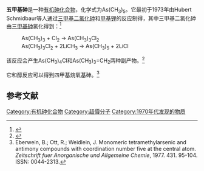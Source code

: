 {{chembox
| Verifiedfields = changed
| Watchedfields = changed
| verifiedrevid = 
| Name = Pentamethylarsenic
| ImageFile = Pentamethylarsenic(V).svg
| ImageSize = 130px
| ImageName = 
| ImageFileL1 = Pentamethylarsenic-3D-balls.png
| ImageSizeL1 = 
| ImageFileR1 = Pentamethylarsenic-3D-spacefill.png
| ImageSizeR1 = 
| IUPACName = pentamethyl-λ<sup>5</sup>-arsane
| OtherNames = 
|Section1={{Chembox Identifiers
| ChemSpiderID_Ref = {{chemspidercite|correct|chemspider}}
| ChemSpiderID = 
| InChI = 
| ChEBI_Ref = {{ebicite|correct|EBI}}
| ChEBI = 35867
| SMILES = C[As](C)(C)(C)C
| InChIKey = 
| StdInChI_Ref = {{stdinchicite|correct|chemspider}}
| StdInChI = 1S/5CH3.As/h5*1H3;
| StdInChIKey_Ref = {{stdinchicite|correct|chemspider}}
| StdInChIKey = 
| CASNo = 51043-92-6
| CASNo_Ref = {{cascite|correct|CAS}}
| EINECS = 
| PubChem = 9548862
| Gmelin = 
  }}
|Section2={{Chembox Properties
| Formula = As(CH<sub>3</sub>)<sub>5</sub>
| C = 5 | H = 15 | As =1
| MolarMass = 
| Appearance = 无色液体
| Density = 
| Solubility = 
| MeltingPtC = -6
| BoilingPt = >{{convert|100|C|K}}
| pKb =
| VaporPressure = 
  }}
|Section3={{Chembox Structure
| MolShape = trigonal bipyramidal
| Dipole = 0 [[Debye|D]]
  }}
|Section4={{Chembox Thermochemistry
| DeltaHf = 
| Entropy = 
  }}
|Section7={{Chembox Hazards
| GHSPictograms={{GHS06}}{{GHS09}}
| GHSSignalWord= 危险
| HPhrases={{H-phrases|331|301|410}}
| PPhrases=
| NFPA-H = 
| NFPA-F = 
| NFPA-R = 
| FlashPtC = 
| AutoignitionPtC =
| LD50 = 
| PEL = 
| ExploLimits = 
| MainHazards = 易爆、易燃
| REL = 
| IDLH = 
| LC50 = 
| LCLo = 
  }}
|Section8={{Chembox Related
| OtherCations = [[五甲基锑|五甲基锑]]<br>[[五甲基铋|五甲基铋]]<br>[[五甲基钽|五甲基钽]]
| OtherCpds = [[三甲基砷|三甲基砷]]}}
}}
'''五甲基砷'''是一种[[有机砷化合物|有机砷化合物]]，化学式为As(CH<sub>3</sub>)<sub>5</sub>。它最初于1973年由Hubert Schmidbaur等人通过[[三甲基二氯化砷|三甲基二氯化砷]]和[[甲基锂|甲基锂]]的反应制得，其中三甲基二氯化砷由[[三甲基砷|三甲基砷]]氯化得到：<ref>{{cite journal|last1=Mitschke|first1=Karl-Heinz|last2=Schmidbaur|first2=Hubert|title=Pentamethylarsen|journal=Chemische Berichte|date=November 1973|volume=106|issue=11|pages=3645–3651|doi=10.1002/cber.19731061124|language=de}}</ref>

:As(CH<sub>3</sub>)<sub>3</sub> + Cl<sub>2</sub> → As(CH<sub>3</sub>)<sub>3</sub>Cl<sub>2</sub> 
:As(CH<sub>3</sub>)<sub>3</sub>Cl<sub>2</sub> + 2LiCH<sub>3</sub> → As(CH<sub>3</sub>)<sub>5</sub> + 2LiCl

该反应会产生As(CH<sub>3</sub>)<sub>4</sub>Cl和As(CH<sub>3</sub>)<sub>3</sub>=CH<sub>2</sub>两种副产物。<ref>{{cite book|author=Hubert Schmidbaur|title=Advances in Organometallic Chemistry|date=1976|publisher=Academic Press|isbn=9780080580159|url=https://books.google.com/books?id=rhM8auhrK5MC&pg=PA230|pages=229–230|language=en}}</ref>

它和醇反应可以得到四甲基烷氧基砷。<ref>Eberwein, B.; Ott, R.; Weidlein, J. Monomeric tetramethylarsenic and antimony compounds with coordination number five at the central atom. ''Zeitschrift fuer Anorganische und Allgemeine Chemie'', 1977. 431. 95-104. ISSN: 0044-2313.</ref>

==参考文献==
{{reflist}}
{{砷化合物}}
{{甲基化合物}}

[[Category:有机砷化合物|Category:有机砷化合物]]
[[Category:超價分子|Category:超價分子]]
[[Category:1970年代发现的物质|Category:1970年代发现的物质]]